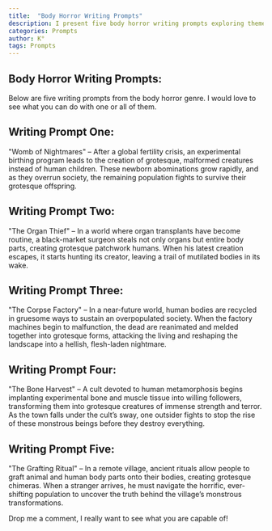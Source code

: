 ```yaml
---
title:  "Body Horror Writing Prompts"
description: I present five body horror writing prompts exploring themes of grotesque transformation, from a fertility crisis spawning monstrous offspring to ritualistic body modification in a remote village. Each prompt delves into different aspects of body horror - experimental birthing, organ theft, corpse recycling, cultish bone grafting, and human-animal hybridization. These scenarios aim to inspire writers to explore the darker aspects of body transformation and societal collapse through horror fiction.
categories: Prompts
author: K°
tags: Prompts
---
```


## Body Horror Writing Prompts:
Below are five writing prompts from the body horror genre. I would love to see what you can do with one or all of them.

## Writing Prompt One:
"Womb of Nightmares" – After a global fertility crisis, an experimental birthing program leads to the creation of grotesque, malformed creatures instead of human children. These newborn abominations grow rapidly, and as they overrun society, the remaining population fights to survive their grotesque offspring.

## Writing Prompt Two:
"The Organ Thief" – In a world where organ transplants have become routine, a black-market surgeon steals not only organs but entire body parts, creating grotesque patchwork humans. When his latest creation escapes, it starts hunting its creator, leaving a trail of mutilated bodies in its wake.

## Writing Prompt Three:
"The Corpse Factory" – In a near-future world, human bodies are recycled in gruesome ways to sustain an overpopulated society. When the factory machines begin to malfunction, the dead are reanimated and melded together into grotesque forms, attacking the living and reshaping the landscape into a hellish, flesh-laden nightmare.

## Writing Prompt Four:
"The Bone Harvest" – A cult devoted to human metamorphosis begins implanting experimental bone and muscle tissue into willing followers, transforming them into grotesque creatures of immense strength and terror. As the town falls under the cult’s sway, one outsider fights to stop the rise of these monstrous beings before they destroy everything.

## Writing Prompt Five:
"The Grafting Ritual" – In a remote village, ancient rituals allow people to graft animal and human body parts onto their bodies, creating grotesque chimeras. When a stranger arrives, he must navigate the horrific, ever-shifting population to uncover the truth behind the village’s monstrous transformations.

Drop me a comment, I really want to see what you are capable of!
